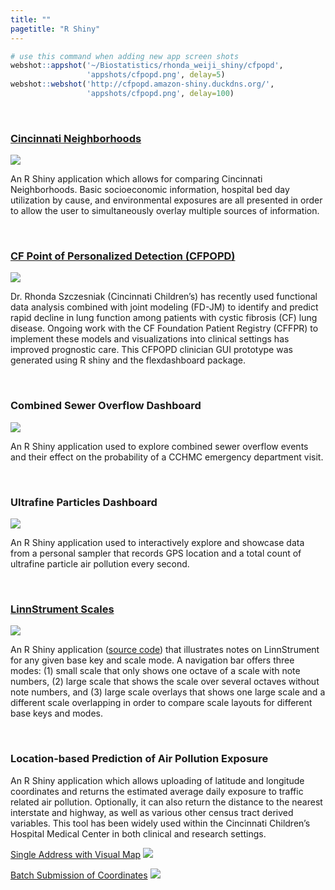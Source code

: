 ```yaml
---
title: ""
pagetitle: "R Shiny"
---
```


```r
# use this command when adding new app screen shots
webshot::appshot('~/Biostatistics/rhonda_weiji_shiny/cfpopd',
                 'appshots/cfpopd.png', delay=5)
webshot::webshot('http://cfpopd.amazon-shiny.duckdns.org/',
                 'appshots/cfpopd.png', delay=100)
```
&nbsp;

### [Cincinnati Neighborhoods](http://geomarker.io/neighborhood)

<div class = "row">

<div class = "col-md-6">
[![](appshots/cincy-neigh.png)](http://geomarker.io/neighborhood)
</div>

<div class = "col-md-6">
An R Shiny application which allows for comparing Cincinnati Neighborhoods. Basic socioeconomic information, hospital bed day utilization by cause, and environmental exposures are all presented in order to allow the user to simultaneously overlay multiple sources of information.
</div>

</div>

&nbsp;

### [CF Point of Personalized Detection (CFPOPD)](http://cfpopd.amazon-shiny.duckdns.org/)

<div class = "row">

<div class = "col-md-6">
[![](appshots/cfpopd.png)](http://cfpopd.amazon-shiny.duckdns.org/)
</div>

<div class = "col-md-6">
Dr. Rhonda Szczesniak (Cincinnati Children's) has recently used functional data analysis combined with joint modeling (FD-JM) to identify and predict rapid decline in lung function among patients with cystic fibrosis (CF) lung disease. Ongoing work with the CF Foundation Patient Registry (CFFPR) to implement these models and visualizations into clinical settings has improved prognostic care. This CFPOPD clinician GUI prototype was generated using R shiny and the flexdashboard package.
</div>

</div>

&nbsp;

### Combined Sewer Overflow Dashboard

<div class = "row">

<div class = "col-md-6">
![](appshots/cso_modeling.png)
</div>

<div class = "col-md-6">
An R Shiny application used to explore combined sewer overflow events and their effect on the probability of a CCHMC emergency department visit.
</div>

</div>

&nbsp;



### Ultrafine Particles Dashboard

<div class = "row">

<div class = "col-md-6">
![](appshots/ufp-dashboard.png)
</div>

<div class = "col-md-6">
An R Shiny application used to interactively explore and showcase data from a personal sampler that records GPS location and a total count of ultrafine particle air pollution every second.  
</div>

</div>

&nbsp;  

### [LinnStrument Scales](http://linnstrument-scales.amazon-shiny.duckdns.org)

<div class = "row">

<div class = "col-md-6">
[![](appshots/linnstrument.png)](http://linnstrument-scales.amazon-shiny.duckdns.org)
</div>

<div class = "col-md-6">
An R Shiny application ([source code](https://github.com/cole-brokamp/linnstrument_scales)</icon></icon>) that illustrates notes on LinnStrument for any given base key and scale mode. A navigation bar offers three modes: (1) small scale that only shows one octave of a scale with note numbers, (2) large scale that shows the scale over several octaves without note numbers, and (3) large scale overlays that shows one large scale and a different scale overlapping in order to compare scale layouts for different base keys and modes.
</div>

</div>

&nbsp;

### Location-based Prediction of Air Pollution Exposure

<div class = "row">

<div class = "col-md-12">
An R Shiny application which allows uploading of latitude and longitude coordinates and returns the estimated average daily exposure to traffic related air pollution. Optionally, it can also return the distance to the nearest interstate and highway, as well as various other census tract derived variables. This tool has been widely used within the Cincinnati Children's Hospital Medical Center in both clinical and research settings.
</div>

</div>

<div class = "row">

<div class = "col-md-6">
[Single Address with Visual Map](http://ecat-map.amazon-shiny.duckdns.org)
[![](appshots/ecat-map.png)](http://ecat-map.amazon-shiny.duckdns.org) 
</div>

<div class = "col-md-6">
[Batch Submission of Coordinates](http://ecat-file.amazon-shiny.duckdns.org)
[![](appshots/ecat-file.png)](http://ecat-file.amazon-shiny.duckdns.org)  
</div>
</div>